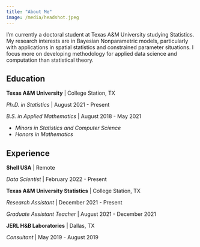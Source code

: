 ```yaml
---
title: "About Me"
image: /media/headshot.jpeg
---
```


I'm currently a doctoral student at Texas A&M University studying Statistics. My research interests are in Bayesian Nonparametric models, particularly with applications in spatial statistics and constrained parameter situations. I focus more on developing methodology for applied data science and computation than statistical theory.

## Education

**Texas A&M University** \| College Station, TX

*Ph.D. in Statistics* \| August 2021 - Present

*B.S. in Applied Mathematics* \| August 2018 - May 2021

-   *Minors in Statistics and Computer Science*
-   *Honors in Mathematics*

## Experience

**Shell USA** \| Remote

*Data Scientist* \| February 2022 - Present

**Texas A&M University Statistics** \| College Station, TX

*Research Assistant* \| December 2021 - Present

*Graduate Assistant Teacher* \| August 2021 - December 2021

**JERL H&B Laboratories** \| Dallas, TX

*Consultant* \| May 2019 - August 2019
